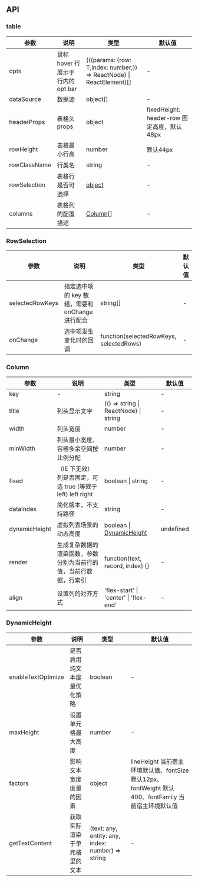 
<Story id="table--base" />
<Source id="table--base" />
<Story id="table--sortable" />
<Source id="table--sortable" />

## API

### table

| 参数 | 说明 | 类型 | 默认值 |
| ---- | ---- | ---- | ------ |
| opts | 鼠标 hover 行展示于行内的 opt bar | (((params: {row: T;index: number;}) => ReactNode) \| ReactElement)[] | - |
| dataSource | 数据源 | object[] | - |
| headerProps | 表格头 props | object | fixedHeight: header-row 固定高度，默认48px |
| rowHeight | 表格最小行高 | number | 默认44px |
| rowClassName | 行类名 | string | - |
| rowSelection | 表格行是否可选择  | [object](#rowselection) | - |
| columns | 表格列的配置描述 | [Column](#column)[] | - |


### RowSelection

| 参数 | 说明 | 类型 | 默认值 |
| ---- | ---- | ---- | ------ |
| selectedRowKeys | 指定选中项的 key 数组，需要和 onChange 进行配合 | string[] | - |
| onChange | 选中项发生变化时的回调 | function(selectedRowKeys, selectedRows) | - |


### Column

| 参数 | 说明 | 类型 | 默认值 |
| ---- | ---- | ---- | ------ |
| key | - | string | - |
| title | 列头显示文字 | (() => string \| ReactNode) \| string | - |
| width | 列头宽度 | number | - |
| minWidth | 列头最小宽度，容器多余空间按比例分配 | number | - |
| fixed | （IE 下无效）列是否固定，可选 true (等效于 left) left right | boolean \| string | - |
| dataIndex | 简化版本，不支持路径 | string | - |
| dynamicHeight | 虚拟列表场景的动态高度 | boolean \| [DynamicHeight](#dynamicheight) | undefined |
| render | 生成复杂数据的渲染函数，参数分别为当前行的值，当前行数据，行索引 | function(text, record, index) {} | - |
| align | 设置列的对齐方式 | 'flex-start' \| 'center' \| 'flex-end' | - |


### DynamicHeight

| 参数 | 说明 | 类型 | 默认值 |
| ---- | ---- | ---- | ------ |
| enableTextOptimize | 是否启用纯文本度量优化策略 | boolean | - |
| maxHeight | 设置单元格最大高度 | number | - |
| factors | 影响文本宽度度量的因素 | object | lineHeight 当前宿主环境默认值、fontSize 默认12px、fontWeight 默认400、fontFamily 当前宿主环境默认值 |
| getTextContent | 获取实际渲染于单元格里的文本 | (text: any, entity: any, index: number) => string | - |
